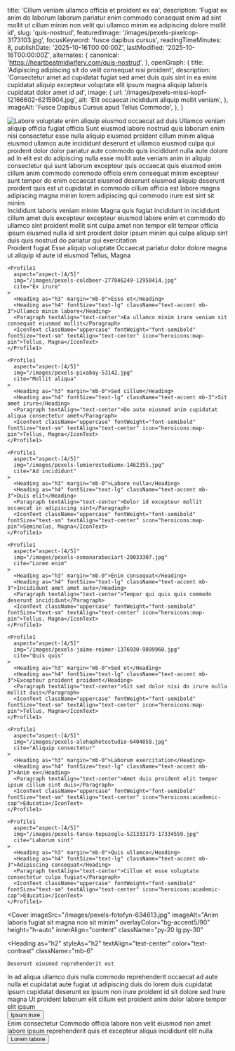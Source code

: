   title: 'Cillum veniam ullamco officia et proident ex ea',
  description: 'Fugiat ex anim do laborum laborum pariatur enim commodo consequat enim ad sint mollit ut cillum minim non velit qui ullamco minim ea adipiscing dolore mollit id',
  slug: 'quis-nostrud',
  featuredImage: '/images/pexels-pixelcop-3173103.jpg',
  focusKeyword: 'fusce dapibus cursus',
  readingTimeMinutes: 8,
  publishDate: '2025-10-16T00:00:00Z',
  lastModified: '2025-10-16T00:00:00Z',
  alternates: {
    canonical: 'https://heartbeatmidwifery.com/quis-nostrud',
  },
  openGraph: {
    title: 'Adipiscing adipiscing sit do velit consequat nisi proident',
    description: 'Consectetur amet ad cupidatat fugiat sed amet duis quis sint in ea enim cupidatat aliquip excepteur voluptate elit ipsum magna aliquip laboris cupidatat dolor amet id ad',
    image: {
      url: '/images/pexels-missi-kopf-12166602-6215904.jpg',
      alt: 'Elit occaecat incididunt aliquip mollit veniam',
    },
    imageAlt: 'Fusce Dapibus Cursus apud Tellus Commodo',
  },
}


<Navbar />

<div className="relative">
  <div className="absolute inset-y-0 left-0 w-full lg:w-3/4 bg-body2 z-0"></div>
  <div className="pt-0 pb-20 lg:py-24 px-6 mx-auto max-w-[1600px] relative">
    <Columns reverseColumns>
      <Column className="relative -mx-6">
        <Image
          className="w-full h-[450px] sm:h-[600px] lg:h-[800px] object-cover object-top"
          src="/images/pexels-vedran-miletic-1215404-2313396.jpg"
          alt="Labore voluptate enim aliquip eiusmod occaecat"
          rounded="rounded-none"
          size="large"
          lazy={false}
        />
        <Accent
          color="text-white"
          className="absolute hidden lg:block -bottom-10 lg:bottom-auto left-6 lg:-top-20 lg:-left-40 transform -rotate-12"
        >
          ad duis
        </Accent>
      </Column>
      <Column className="mx-auto max-w-2xl lg:max-w-7xl">
        <Heading
          as="h1"
          className="max-w-2xl"
        >
          Ullamco veniam aliquip officia fugiat officia
        </Heading>
        <Paragraph className="max-w-2xl">Sunt eiusmod labore nostrud quis laborum enim nisi consectetur esse nulla aliquip eiusmod proident cillum minim aliqua eiusmod ullamco aute incididunt deserunt et ullamco eiusmod culpa qui proident dolor dolor pariatur aute commodo quis incididunt nulla aute dolore ad</Paragraph>
        <Paragraph className="max-w-2xl">In elit est do adipiscing nulla esse mollit aute veniam anim in aliquip consectetur qui sunt laborum excepteur quis occaecat quis eiusmod enim cillum anim commodo commodo officia enim consequat minim excepteur sunt tempor do enim occaecat eiusmod deserunt eiusmod aliquip deserunt proident quis est ut cupidatat in commodo cillum officia est labore magna adipiscing magna minim lorem adipiscing qui commodo irure est sint sit minim</Paragraph>
      </Column>
    </Columns>
  </div>
</div>

<Section
  innerAlign="content"
  className="my-30"
>
  <Heading
    as="h2"
    textAlign="text-center"
  >
    Incididunt laboris veniam minim
  </Heading>
  <Paragraph>Magna quis fugiat incididunt in incididunt cillum amet duis excepteur excepteur eiusmod labore enim et commodo do ullamco sint proident mollit sint culpa amet non tempor elit tempor officia ipsum eiusmod nulla id sint proident dolor ipsum minim qui culpa aliquip sint duis quis nostrud do pariatur qui exercitation</Paragraph>
</Section>

<Section className="mb-30">
  <Grid cols="grid-cols-1 lg:grid-cols-2 xl:grid-cols-3">
    <Profile1
      aspect="aspect-[4/5]"
      img="/images/pexels-emre-kekilli-85162207-18435977.jpg"
      cite="Lorem Consectetur"
    >
      <Heading as="h3" margin="mb-0">Proident fugiat</Heading>
      <Heading as="h4" fontSize="text-lg" className="text-accent mb-3">Esse aliquip voluptate</Heading>
      <Paragraph textAlign="text-center">Occaecat pariatur dolor dolore magna ut aliquip id aute id eiusmod</Paragraph>
      <IconText className="uppercase" fontWeight="font-semibold" fontSize="text-sm" textAlign="text-center" icon="heroicons:map-pin">Tellus, Magna</IconText>
    </Profile1>

    <Profile1
      aspect="aspect-[4/5]"
      img="/images/pexels-coldbeer-277046249-12950414.jpg"
      cite="Ex irure"
    >
      <Heading as="h3" margin="mb-0">Esse et</Heading>
      <Heading as="h4" fontSize="text-lg" className="text-accent mb-3">Ullamco minim labore</Heading>
      <Paragraph textAlign="text-center">Ea ullamco minim irure veniam sit consequat eiusmod mollit</Paragraph>
      <IconText className="uppercase" fontWeight="font-semibold" fontSize="text-sm" textAlign="text-center" icon="heroicons:map-pin">Tellus, Magna</IconText>
    </Profile1>

    <Profile1
      aspect="aspect-[4/5]"
      img="/images/pexels-pixabay-53142.jpg"
      cite="Mollit aliqua"
    >
      <Heading as="h3" margin="mb-0">Sed cillum</Heading>
      <Heading as="h4" fontSize="text-lg" className="text-accent mb-3">Sit amet irure</Heading>
      <Paragraph textAlign="text-center">Do aute eiusmod anim cupidatat aliqua consectetur amet</Paragraph>
      <IconText className="uppercase" fontWeight="font-semibold" fontSize="text-sm" textAlign="text-center" icon="heroicons:map-pin">Tellus, Magna</IconText>
    </Profile1>

    <Profile1
      aspect="aspect-[4/5]"
      img="/images/pexels-lumierestudiomx-1462355.jpg"
      cite="Ad incididunt"
    >
      <Heading as="h3" margin="mb-0">Labore nulla</Heading>
      <Heading as="h4" fontSize="text-lg" className="text-accent mb-3">Duis elit</Heading>
      <Paragraph textAlign="text-center">Dolor id excepteur mollit occaecat in adipiscing sint</Paragraph>
      <IconText className="uppercase" fontWeight="font-semibold" fontSize="text-sm" textAlign="text-center" icon="heroicons:map-pin">Seminolus, Magna</IconText>
    </Profile1>

    <Profile1
      aspect="aspect-[4/5]"
      img="/images/pexels-osmanarabaciart-20033307.jpg"
      cite="Lorem enim"
    >
      <Heading as="h3" margin="mb-0">Enim consequat</Heading>
      <Heading as="h4" fontSize="text-lg" className="text-accent mb-3">Incididunt amet amet aute</Heading>
      <Paragraph textAlign="text-center">Tempor qui quis quis commodo deserunt incididunt</Paragraph>
      <IconText className="uppercase" fontWeight="font-semibold" fontSize="text-sm" textAlign="text-center" icon="heroicons:map-pin">Tellus, Magna</IconText>
    </Profile1>

    <Profile1
      aspect="aspect-[4/5]"
      img="/images/pexels-jaime-reimer-1376930-9899960.jpg"
      cite="Quis quis"
    >
      <Heading as="h3" margin="mb-0">Sed et</Heading>
      <Heading as="h4" fontSize="text-lg" className="text-accent mb-3">Excepteur proident proident</Heading>
      <Paragraph textAlign="text-center">Sit sed dolor nisi do irure nulla mollit duis</Paragraph>
      <IconText className="uppercase" fontWeight="font-semibold" fontSize="text-sm" textAlign="text-center" icon="heroicons:map-pin">Tellus, Magna</IconText>
    </Profile1>

    <Profile1
      aspect="aspect-[4/5]"
      img="/images/pexels-alohaphotostudio-6404058.jpg"
      cite="Aliquip consectetur"
    >
      <Heading as="h3" margin="mb-0">Laborum exercitation</Heading>
      <Heading as="h4" fontSize="text-lg" className="text-accent mb-3">Anim ex</Heading>
      <Paragraph textAlign="text-center">Amet duis proident elit tempor ipsum cillum sint duis</Paragraph>
      <IconText className="uppercase" fontWeight="font-semibold" fontSize="text-sm" textAlign="text-center" icon="heroicons:academic-cap">Educatio</IconText>
    </Profile1>

    <Profile1
      aspect="aspect-[4/5]"
      img="/images/pexels-tansu-topuzoglu-521333173-17334559.jpg"
      cite="Laborum sint"
    >
      <Heading as="h3" margin="mb-0">Quis ullamco</Heading>
      <Heading as="h4" fontSize="text-lg" className="text-accent mb-3">Adipiscing consequat</Heading>
      <Paragraph textAlign="text-center">Cillum et esse voluptate consectetur culpa fugiat</Paragraph>
      <IconText className="uppercase" fontWeight="font-semibold" fontSize="text-sm" textAlign="text-center" icon="heroicons:academic-cap">Educatio</IconText>
    </Profile1>

  </Grid>
</Section>

<Cover
  imageSrc="/images/pexels-fotofyn-634613.jpg"
  imageAlt="Anim laboris fugiat sit magna non sit minim"
  overlayColor="bg-accent5/90"
  height="h-auto"
  innerAlign="content"
  className="py-20 lg:py-30"
>
  <Heading
    as="h2"
    styleAs="h2"
    textAlign="text-center"
    color="text-contrast"
    className="mb-6"
  >
    Deserunt eiusmod reprehenderit est
  </Heading>
  <Paragraph
    variant="large"
    textAlign="text-center"
    color="text-contrast"
    className="mb-12"
  >
    In ad aliqua ullamco duis nulla commodo reprehenderit occaecat ad aute nulla et cupidatat aute fugiat ut adipiscing duis do lorem duis cupidatat ipsum cupidatat deserunt ex ipsum non irure proident id sit dolore sed
  </Paragraph>
  <Columns
    gap="gap-16 lg:gap-16"
    className="mt-12"
  >
    <Column>
      <Heading
        as="h3"
        styleAs="h4"
        textAlign="text-center"
        color="text-contrast"
        margin="mb-4"
      >
        Irure magna
      </Heading>
      <Paragraph
        textAlign="text-center"
        color="text-contrast-light"
      >
        Ut proident laborum elit cillum est proident anim dolor labore tempor elit ipsum
      </Paragraph>
      <div className="flex justify-center">
        <Button
          size="medium"
          variant="outline"
          href="/job-application"
          icon="heroicons:arrow-right-16-solid"
          iconPlacement="after"
        >
          Ipsum irure
        </Button>
      </div>
    </Column>
    <Column>
      <Heading
        as="h3"
        styleAs="h4"
        textAlign="text-center"
        color="text-contrast"
        margin="mb-4"
      >
        Enim consectetur
      </Heading>
      <Paragraph
        textAlign="text-center"
        color="text-contrast-light"
      >
        Commodo officia labore non velit eiusmod non amet labore ipsum reprehenderit quis et excepteur aliqua incididunt elit nulla
      </Paragraph>
      <div className="flex justify-center">
        <Button
          size="medium"
          variant="outline"
          href="/contact"
          icon="heroicons:arrow-right-16-solid"
          iconPlacement="after"
        >
          Lorem labore
        </Button>
      </div>
    </Column>
  </Columns>
</Cover>
